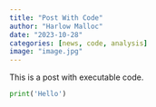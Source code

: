 ```yaml
---
title: "Post With Code"
author: "Harlow Malloc"
date: "2023-10-28"
categories: [news, code, analysis]
image: "image.jpg"
---
```


This is a post with executable code.

```python
print('Hello')

```


